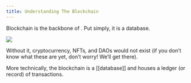 ```yaml
---
title: Understanding The Blockchain
---
```


Blockchain is the backbone of <Nutshell children="Web3" glossaryEntry="content/glossary/web3.mdx" />. Put simply, it is a database.

![](/assets../../../../1.jpg)

Without it, cryptocurrency, NFTs, and DAOs would not exist (if you don’t know what these are yet, don’t worry! We’ll get there).

More technically, the blockchain is a \[\[database]] and houses a ledger (or record) of transactions.

